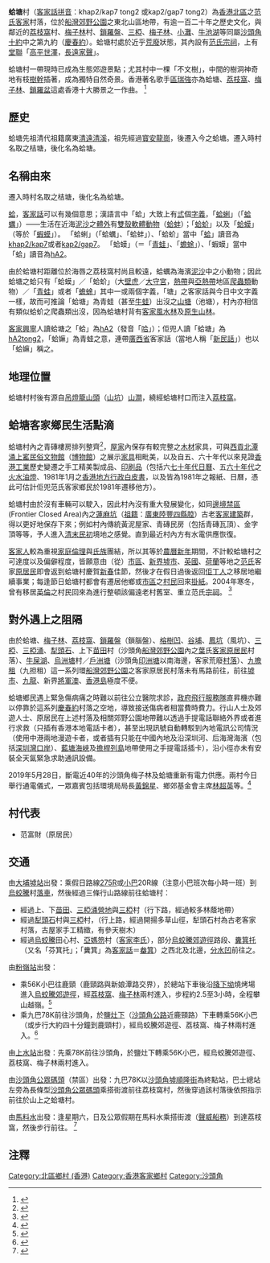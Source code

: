 '''蛤塘'''村（[[客家話|客家話]][[拼音|拼音]]：khap2/kap7 tong2 或kap2/gap7 tong2）為[[香港|香港]][[北區_(香港)|北區]]之[[范氏|范氏]][[客家|客家]]村落，位於[[船灣郊野公園|船灣郊野公園]]之東北山區地帶，有逾一百二十年之歷史文化，與鄰近的[[荔枝窩|荔枝窩]]村、[[梅子林村_(大埔區)|梅子林]]村、[[鎖羅盤|鎖羅盤]]、[[三椏|三椏]]、[[梅子林村_(大埔區)|梅子林]]、[[小灘|小灘]]、[[牛池湖|牛池湖]]等同屬[[沙頭角十約|沙頭角十約]]中之第九約（[[慶春約|慶春約]]）。蛤塘村處於近乎[[荒廢|荒廢]]狀態，其內設有[[范氏宗祠|范氏宗祠]]，上有[[堂聯|堂聯]]「[[高平|高平]][[世澤|世澤]]，[[長遠|長遠]][[家聲|家聲]]」。

蛤塘村一帶現時已成為生態郊遊景點；尤其村中一棵「不文樹」，中間的樹洞神奇地有枝[[樹幹|樹幹]]插著，成為獨特自然奇景。香港著名歌手[[區瑞強|區瑞強]]亦為蛤塘、[[荔枝窩|荔枝窩]]、[[梅子林村_(大埔區)|梅子林]]、[[鎖羅盆|鎖羅盆]]這處香港十大勝景之一作曲。
<ref>{{Cite web |url=http://appledaily.atnext.com/template/apple_sub/art_main.cfm?iss_id=20070311&sec_id=38165&subsec_id=6604400&art_id=6889399 |title=區瑞強為十大勝景作曲 最愛大澳釣細魚（蘋果日報） |access-date=2008-03-13 |archive-date=2007-03-13 |archive-url=https://web.archive.org/web/20070313194840/http://appledaily.atnext.com/template/apple_sub/art_main.cfm?iss_id=20070311&sec_id=38165&subsec_id=6604400&art_id=6889399 |dead-url=no }}</ref>

== 歷史 ==
蛤塘先祖清代祖籍廣東[[清遠|清遠]][[清溪|清溪]]，祖先經過[[寳安|寳安]][[龍崗|龍崗]]，後遷入今之蛤塘。遷入時村名取之桔塘，後化名為蛤塘。

== 名稱由來 ==
遷入時村名取之桔塘，後化名為蛤塘。

[[蛤|蛤]]，[[客家話|客家話]]可以有幾個意思；漢語言中「蛤」大致上有[[弎|弎]]個[[字義|字義]]，「[[蛤蜊|蛤蜊]]」（「[[蛤蠣|蛤蠣]]」）——生活在近海[[泥沙|泥沙]]之[[體外|體外]]有[[雙殼|雙殼]][[軟體動物|軟體動物]]（[[蛤蚌|蛤蚌]]）；「[[蛤蚧|蛤蚧]]」以及「[[蛤蟆|蛤蟆]]」（等於「[[蝦蟆|蝦蟆]]」）。
「蛤蜊」（「蛤蠣」、「蛤蚌」）、「蛤蚧」當中「[[蛤|蛤]]」讀音為[http://www.chineselanguage.org/dictionaries/ccdict/sounds/hakka/siyan/khap2.wav khap2/kap7]{{Dead link|date=2018年6月 |bot=InternetArchiveBot |fix-attempted=no }}或者[http://www.chineselanguage.org/dictionaries/ccdict/sounds/hakka/siyan/kap2.wav kap2/gap7]{{Dead link|date=2018年6月 |bot=InternetArchiveBot |fix-attempted=no }}。
「蛤蟆」（＝「[[青蛙|青蛙]]」、「[[蟾蜍|蟾蜍]]」）、「蝦蟆」當中「蛤」讀音為[http://www.chineselanguage.org/dictionaries/ccdict/sounds/hakka/siyan/ha11.wav hA2]{{Dead link|date=2018年6月 |bot=InternetArchiveBot |fix-attempted=no }}。 

由於蛤塘村距離位於海唇之荔枝窩村尚且較遠，蛤蠣為海濱[[泥沙|泥沙]]中之小動物；因此蛤塘之蛤只有「蛤蟆」／「蛤蚧」（大[[壁虎|壁虎]]／[[大守宮|大守宮]]，[[熱帶|熱帶]]與[[亞熱帶|亞熱帶]]地區[[爬蟲類|爬蟲類]]動物）／「[[青蛙|青蛙]]」或者「[[蟾蜍|蟾蜍]]」其中一或兩個字義，「塘」之客家話與今日中文字義一樣，故而可推論「蛤塘」為青蛙（甚至[[牛蛙|牛蛙]]）出沒之[[山塘|山塘]]（池塘），村內亦相信有類似蛤蚧之爬蟲類出沒，因為蛤塘村背有[[客家風水林|客家風水林]]及[[原生山林|原生山林]]。

[[客家|客家]][[兴宁市|興寧]]人讀蛤塘之「蛤」為[http://www.chineselanguage.org/dictionaries/ccdict/sounds/hakka/siyan/ha11.wav hA2]{{Dead link|date=2018年6月 |bot=InternetArchiveBot |fix-attempted=no }}（發音「[[哈|哈]]」）；佢兜人讀「蛤塘」為[http://www.chineselanguage.org/dictionaries/ccdict/sounds/hakka/siyan/ha11.wav hA2]{{Dead link|date=2018年6月 |bot=InternetArchiveBot |fix-attempted=no }}[http://www.chineselanguage.org/dictionaries/ccdict/sounds/hakka/siyan/thong11.wav tong2]{{Dead link|date=2018年6月 |bot=InternetArchiveBot |fix-attempted=no }}，「蛤嫲」為青蛙之意，連帶[[廣西省|廣西省]]客家話（當地人稱「[[新民話|新民話]]」）也以「蛤嫲」稱之。

== 地理位置 ==
蛤塘村村後有源自[[吊燈籠|吊燈籠]][[山頭|山頭]]（[[山坑|山坑]]）[[山澗|山澗]]，繞經蛤塘村口而注入[[荔枝窩|荔枝窩]]。

== 蛤塘客家鄉民生活點滴 ==
蛤塘村內之青磚樓房排列整齊<ref>{{Cite web |url=http://www.photo100fun.com/redirect.php?tid=6708&goto=lastpost |title=蛤塘－行山涉水－ photo100fun討論區－攝影路途並不孤獨，樂趣來自共同分享 |access-date=2008-02-20 |archive-date=2021-01-28 |archive-url=https://web.archive.org/web/20210128074446/http://www.photo100fun.com/redirect.php?tid=6708&goto=lastpost |dead-url=no }}</ref>，[[屋家|屋家]]內保存有較完整之[[木材|木材]]家具，可與[[西貢區|西貢]][[北潭涌|北潭涌]][[上窰民俗文物館|上窰民俗文物館]]（[[博物館|博物館]]）之展示[[家具|家具]]相毗美，以及自五、六十年代以來見證[[香港工業|香港工業]]歷史變遷之手工精美製成品、[[印刷品|印刷品]]（包括六[[七十年代|七十年代]][[日曆|日曆]]、五[[六十年代|六十年代]]之[[火水油燈|火水油燈]]、1981年1月之[[香港地方行政白皮書|香港地方行政白皮書]]，以及皆為1981年之報紙、日曆，憑此可估計佢兜范氏客家鄉民於1981年遷移他方）。

蛤塘村由於沒有車輛可以駛入，因此村內沒有重大發展變化，如同[[邊境禁區|邊境禁區]](Frontier Closed Area)內之[[蓮麻坑|蓮麻坑]]（[[祖籍|祖籍]]：[[廣東|廣東]][[陸豐|陸豐]][[四縣腔|四縣腔]]）古老[[客家|客家]][[建築|建築]]群，得以更好地保存下來；例如村內傳統黃泥屋家、青磚民房（包括青磚瓦頂）、金字頂等等，予人進入[[清末|清末]][[民初|民初]]境地之感覺。直到最近村內方有水電供應恢復。

[[客家人|客家人]]較為重視[[家庭|家庭]][[倫理|倫理]]與[[氏族|氏族]]團結，所以其等於[[農曆新年|農曆新年]]期間，不計較蛤塘村之可達度以及偏僻程度，皆願意由（從）[[市區|市區]]、[[新界|新界]][[墟市|墟市]]、[[英國|英國]]、[[荷蘭|荷蘭]]等地之[[范氏|范氏]]客家[[原居民|原居民]]即會返到蛤塘村慶賀[[新春|新春]]佳節，然後才在假日過後返回[[佢丁人|佢丁人]]之移居地繼續事業；每逢節日蛤塘村都會有遷居他鄉或[[市區|市區]]之[[村民|村民]]回來[[掛紙|掛紙]]。2004年寒冬，曾有移居[[英倫|英倫]]之村民回來為進行整頓該偏遠老村舊室、重立范氏[[宗祠|宗祠]]。
<ref>{{Cite web |url=http://hk.news.yahoo.com/080211/12/2oo27.html |title=搶救禁區村莊歷史建築物 添香港品牌中西合璧色彩（《明報》二零零八年二月十二日禮拜二，年初六） |access-date=2008-02-12 |archive-date=2008-02-12 |archive-url=https://web.archive.org/web/20080212164837/http://hk.news.yahoo.com/080211/12/2oo27.html |dead-url=no }}</ref>

== 對外遇上之阻隔 ==
由於蛤塘、[[梅子林村_(大埔區)|梅子林]]、[[荔枝窩|荔枝窩]]、[[鎖羅盤|鎖羅盤]]（鎖腦盤）、[[榕樹凹|榕樹凹]]、[[谷埔|谷埔]]、[[鳳坑|鳳坑]]（風坑）、[[三椏|三椏]]、[[三椏涌|三椏涌]]、[[犁頭石|犁頭石]]、上下[[苗田|苗田]]村（沙頭角[[船灣郊野公園|船灣郊野公園]]內之[[葉|葉]]氏[[客家|客家]][[原居民|原居民]]村落）、[[牛屎湖|牛屎湖]]、[[烏洲塘|烏洲塘]]村／[[戶洲塘|戶洲塘]]（沙頭角[[印洲塘|印洲塘]]以南海邊，客家荒廢[[村落|村落]]）、[[九擔租|九擔租]]（九担租）這一系列環[[船灣郊野公園|船灣郊野公園]]之客家原居民村落未有馬路前往，前往[[墟市|墟市]]、[[九龍|九龍]]、新界[[將軍澳|將軍澳]]、[[香港島|香港島]]極度不便。

蛤塘鄉民遇上緊急傷病痛之時難以前往公立醫院求診，[[政府飛行服務隊|政府飛行服務隊]]直昇機亦難以停靠於這系列[[慶春約|慶春約]]村落之空地，導致接送傷病者相當費時費力。行山人士及郊遊人士、原居民在上述村落及相關郊野公園地帶難以透過手提電話聯絡外界或者進行求救（只插有香港本地電話卡者），甚至出現訊號自動轉駁到內地電訊公司情況（使用中港兩地漫遊卡者，或者插有只能在中國內地及沿深圳河、后海灣海濱（包括[[深圳灣口岸|深圳灣口岸]]）、[[藍塘海峽|藍塘海峽]]及[[擔桿列島|擔桿列島]]地帶使用之手提電話插卡），沿小徑亦未有安裝全天氤緊急求助通訊設備。

2019年5月28日，斷電近40年的沙頭角梅子林及蛤塘重新有電力供應。兩村今日舉行通電儀式，一眾嘉賓包括環境局局長[[黃錦星|黃錦星]]、鄉郊基金會主席[[林超英|林超英]]等。<ref>{{cite web|url=https://hk.on.cc/hk/bkn/cnt/news/20190528/bkn-20190528171827558-0528_00822_001.html|title=荔枝窩永續計劃展開　梅子林蛤塘斷電40年再接通|date=2019年5月28日|website=[[東方日報_(香港)|東方日報 (香港)]]|access-date=2019年12月18日|archive-date=2020年9月7日|archive-url=https://web.archive.org/web/20200907013124/https://hk.on.cc/hk/bkn/cnt/news/20190528/bkn-20190528171827558-0528_00822_001.html|dead-url=no}}</ref>

== 村代表 ==
*范富財（原居民）

== 交通 ==
由[[大埔墟站|大埔墟站]]出發：乘假日路線[[九龍巴士275R線|275R]]或[[專線小巴|小巴]]20R線（注意小巴班次每小時一班）到[[烏蛟騰|烏蛟騰]]村[[落車|落車]]，然後經過三條行山路線前往蛤塘村：
* 經過上、下[[苗田|苗田]]、[[三椏涌|三椏涌]][[營地|營地]]與[[三椏|三椏]]村（行下路，經過較多林蔭地帶）
* 經過[[犁頭石|犁頭石]]村與[[三椏|三椏]]村，（行上路，經過開揚多草山徑，犁頭石村為古老客家村落，古屋家手工精緻，有參天樹木）
* 經過[[烏蛟騰|烏蛟騰]]田心村、[[亞媽笏|亞媽笏]]村（[[客家|客家]][[李姓|李氏]]），部分[[烏蛟騰郊遊徑|烏蛟騰郊遊徑]]路段、[[糞箕托|糞箕托]]（又名「芬箕托」；「糞箕」為[[客家話|客家話]]＝[[畚箕|畚箕]]）之西北及北邊，[[分水凹|分水凹]]前往之。

由[[粉嶺站|粉嶺站]]出發：
* 乘56K小巴往鹿頸（鹿頸路與新娘潭路交界），於總站下車後沿[[降下坳|降下坳]]燒烤場進入[[烏蛟騰郊遊徑|烏蛟騰郊遊徑]]，經[[荔枝窩|荔枝窩]]、[[梅子林村_(大埔區)|梅子林]]兩村進入，步程約2.5至3小時，全程攀山越嶺。<ref>{{Cite web |url=http://www.pfigaron.net/place4/p31_8.jpg |title=降下坳燒烤場 |accessdate=2008-02-14 |archiveurl=https://web.archive.org/web/20070107041351/http://www.pfigaron.net/place4/p31_8.jpg |archivedate=2007-01-07 |deadurl=yes }}</ref>
* 乘九巴78K前往沙頭角，於[[鹽灶下|鹽灶下]]（[[沙頭角公路|沙頭角公路]]近鹿頸路）下車轉乘56K小巴（或步行大約四十分鐘到鹿頸村），經烏蛟騰郊遊徑、荔枝窩、梅子林兩村進入。<ref>{{Cite web |url=http://www.hkcities.com/forum/redirect.php?tid=9012&goto=lastpost |title=星期二去左吊燈籠行山，入黎睇相呀。 |access-date=2008-02-20 |archive-date=2008-03-20 |archive-url=https://web.archive.org/web/20080320034102/http://www.hkcities.com/forum/redirect.php?tid=9012&goto=lastpost |dead-url=no }}</ref>

由[[上水站_(香港)|上水站]]出發：先乘78K前往沙頭角，於鹽灶下轉乘56K小巴，經烏蛟騰郊遊徑、荔枝窩、梅子林兩村進入。

由[[沙頭角公眾碼頭|沙頭角公眾碼頭]]（禁區）出發：九巴78K以[[沙頭角墟|沙頭角墟]][[順隆街|順隆街]]為終點站，巴士總站左旁為長條型[[沙頭角公眾碼頭|沙頭角公眾碼頭]]乘搭街渡前往荔枝窩村，然後穿過該村落後依照指示前往於山上之蛤塘村。

由[[馬料水|馬料水]]出發：逢星期六，日及公眾假期在馬料水乘搭街渡（[[聲威船務|聲威船務]]）到達荔枝窩，然後步行前往。
<ref>{{Cite web|title=運輸署 - 街渡渡輪服務詳情|url=https://www.td.gov.hk/tc/transport_in_hong_kong/public_transport/ferries/kaito_services_map/service_details/index.html#k16|accessdate=2021-05-02|work=www.td.gov.hk|archive-date=2019-10-23|archive-url=https://web.archive.org/web/20191023220633/https://www.td.gov.hk/tc/transport_in_hong_kong/public_transport/ferries/kaito_services_map/service_details/index.html#k16|dead-url=no}}</ref>

== 注釋 ==
{{commonscat|Kap Tong}}
<references/>

[[Category:北區鄉村_(香港)|Category:北區鄉村 (香港)]]
[[Category:香港客家鄉村|Category:香港客家鄉村]]
[[Category:沙頭角|Category:沙頭角]]